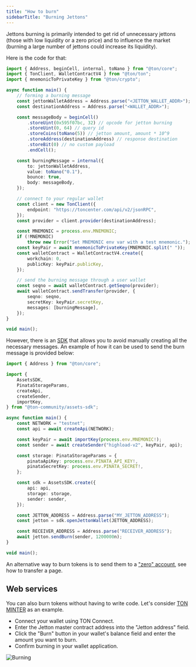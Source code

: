 ```yaml
---
title: "How to burn"
sidebarTitle: "Burning Jettons"
---
```



Jettons burning is primarily intended to get rid of unnecessary jettons (those with low liquidity or a zero price) and
to influence the market (burning a large number of jettons could increase its liquidity).

Here is the code for that:

```typescript
import { Address, beginCell, internal, toNano } from "@ton/core";
import { TonClient, WalletContractV4 } from "@ton/ton";
import { mnemonicToPrivateKey } from "@ton/crypto";

async function main() {
    // forming a burning message
    const jettonWalletAddress = Address.parse("<JETTON_WALLET_ADDR>");
    const destinationAddress = Address.parse("<WALLET_ADDR>");

    const messageBody = beginCell()
        .storeUint(0x595f07bc, 32) // opcode for jetton burning
        .storeUint(0, 64) // query id
        .storeCoins(toNano(5)) // jetton amount, amount * 10^9
        .storeAddress(destinationAddress) // response destination
        .storeBit(0) // no custom payload
        .endCell();

    const burningMessage = internal({
        to: jettonWalletAddress,
        value: toNano("0.1"),
        bounce: true,
        body: messageBody,
    });

    // connect to your regular wallet
    const client = new TonClient({
        endpoint: "https://toncenter.com/api/v2/jsonRPC",
    });
    const provider = client.provider(destinationAddress);

    const MNEMONIC = process.env.MNEMONIC;
    if (!MNEMONIC)
        throw new Error("Set MNEMONIC env var with a test mnemonic.");
    const keyPair = await mnemonicToPrivateKey(MNEMONIC.split(" "));
    const walletContract = WalletContractV4.create({
        workchain: 0,
        publicKey: keyPair.publicKey,
    });

    // send the burning message through a user wallet
    const seqno = await walletContract.getSeqno(provider);
    await walletContract.sendTransfer(provider, {
        seqno: seqno,
        secretKey: keyPair.secretKey,
        messages: [burningMessage],
    });
}

void main();
```

However, there is an [SDK](https://github.com/ton-community/assets-sdk) that allows you to avoid manually creating all the necessary messages.
An example of how it can be used to send the burn message is provided below:

```typescript
import { Address } from "@ton/core";

import {
    AssetsSDK,
    PinataStorageParams,
    createApi,
    createSender,
    importKey,
} from "@ton-community/assets-sdk";

async function main() {
    const NETWORK = "testnet";
    const api = await createApi(NETWORK);

    const keyPair = await importKey(process.env.MNEMONIC!);
    const sender = await createSender("highload-v2", keyPair, api);

    const storage: PinataStorageParams = {
        pinataApiKey: process.env.PINATA_API_KEY!,
        pinataSecretKey: process.env.PINATA_SECRET!,
    };

    const sdk = AssetsSDK.create({
        api: api,
        storage: storage,
        sender: sender,
    });

    const JETTON_ADDRESS = Address.parse("MY_JETTON_ADDRESS");
    const jetton = sdk.openJettonWallet(JETTON_ADDRESS);

    const RECEIVER_ADDRESS = Address.parse("RECEIVER_ADDRESS");
    await jetton.sendBurn(sender, 1200000n);
}

void main();
```

An alternative way to burn tokens is to send them to a ["zero" account](https://tonviewer.com/UQAAAAAAAAAAAAAAAAAAAAAAAAAAAAAAAAAAAAAAAAAAAJKZ), see how to transfer a page.

## Web services

You can also burn tokens without having to write code. Let's consider [TON MINTER](https://minter.ton.org/) as an example.

- Connect your wallet using TON Connect.
- Enter the Jetton master contract address into the "Jetton address" field.
- Click the "Burn" button in your wallet's balance field and enter the amount you want to burn.
- Confirm burning in your wallet application.

![Burning](/resources/images/burning-ton-minter.png)
